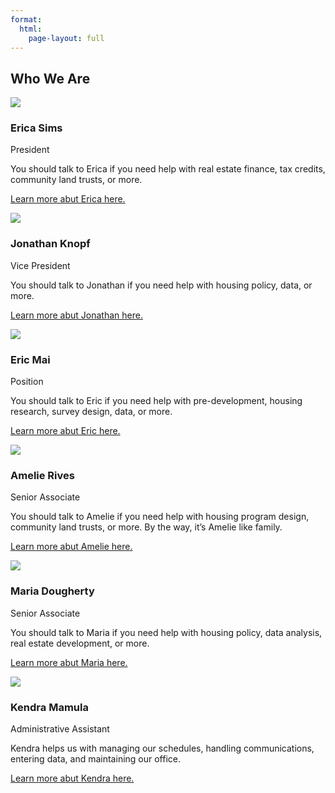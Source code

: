 ```yaml
---
format: 
  html:
    page-layout: full
---
```


::: {.banner-fullwidth .banner-image}
::: {.banner-image .banner-md .overlay-brand .text-right style="background-image: url('images/rvabanner_2.JPG');"}
::: {.banner-text}
## Who We Are {.text-light}
:::
:::
:::


::: {.container}
::: {.row}
::: {.col-md-4}
::: {.listing-box .has-image}
::: {.listing-box-image-container}
![](images/team/erica.jpg){.listing-box-image}
:::

::: {.listing-box-content}
### Erica Sims {.listing-box-title}

::: {.listing-box-subtitle}
President
:::

::: {.listing-box-body}
You should talk to Erica if you need help with real estate finance, tax credits, community land trusts, or more.

[Learn more abut Erica here.](./staff/erica.html)
:::
:::
:::
:::

::: {.col-md-4}
::: {.listing-box .has-image}
::: {.listing-box-image-container}
![](images/team/jtk.jpg){.listing-box-image}
:::

::: {.listing-box-content}
### Jonathan Knopf {.listing-box-title}

::: {.listing-box-subtitle}
Vice President
:::

::: {.listing-box-body}
You should talk to Jonathan if you need help with housing policy, data, or more.

[Learn more abut Jonathan here.](./staff/jonathan.html)

:::
:::
:::
:::

::: {.col-md-4}
::: {.listing-box .has-image}
::: {.listing-box-image-container}
![](images/team/eric.jpg){.listing-box-image}
:::

::: {.listing-box-content}
### Eric Mai {.listing-box-title}

::: {.listing-box-subtitle}
Position
:::

::: {.listing-box-body}
You should talk to Eric if you need help with pre-development, housing research, survey design, data, or more.

[Learn more abut Eric here.](./staff/eric.html)

:::
:::
:::
:::
:::
:::

::: {.container}
::: {.row}
::: {.col-md-4}
::: {.listing-box .has-image}
::: {.listing-box-image-container}
![](images/team/amelie.jpg){.listing-box-image}
:::

::: {.listing-box-content}
### Amelie Rives {.listing-box-title}

::: {.listing-box-subtitle}
Senior Associate
:::

::: {.listing-box-body}
You should talk to Amelie if you need help with housing program design, community land trusts, or more. By the way, it's Amelie like family.

[Learn more abut Amelie here.](./staff/amelie.html)

:::
:::
:::
:::

::: {.col-md-4}
::: {.listing-box .has-image}
::: {.listing-box-image-container}
![](images/team/maria.jpg){.listing-box-image}
:::

::: {.listing-box-content}
### Maria Dougherty {.listing-box-title}

::: {.listing-box-subtitle}
Senior Associate
:::

::: {.listing-box-body}
You should talk to Maria if you need help with housing policy, data analysis, real estate development, or more.

[Learn more abut Maria here.](./staff/maria.html)

:::
:::
:::
:::

::: {.col-md-4}
::: {.listing-box .has-image}
::: {.listing-box-image-container}
![](images/team/kendra.jpg){.listing-box-image}
:::

::: {.listing-box-content}
### Kendra Mamula {.listing-box-title}

::: {.listing-box-subtitle}
Administrative Assistant
:::

::: {.listing-box-body}
Kendra helps us with managing our schedules, handling communications, entering data, and maintaining our office.

[Learn more abut Kendra here.](./staff/kendra.html)

:::
:::
:::
:::
:::
:::